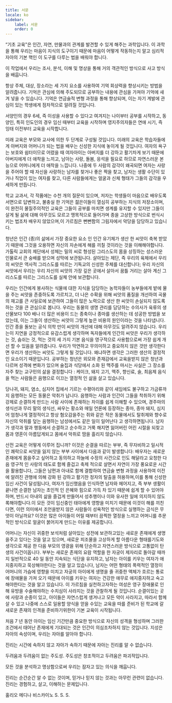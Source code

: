 ```yaml
---
title: 서문
locale: ko
sidebar:
    label: 서문
    order: 0
---
```

“기초 교육"은 인간, 자연, 만물과의 관계를 발견할 수 있게 해주는 과학입니다. 이 과학을 통해 우리는 마음이 지식의 도구이기 때문에 마음이 어떻게 작동하는지 알고 심리적 자아의 기본 핵인 이 도구를 다루는 법을 배워야 합니다.

이 작업에서 우리는 조사, 분석, 이해 및 명상을 통해 거의 객관적인 방식으로 사고 방식을 배웁니다.

항상 주체, 대상, 장소라는 세 가지 요소를 사용하여 기억 회상력을 향상시키는 방법을 알려줍니다. 기억은 관심에 의해 주도되므로 공부하는 내용에 관심을 가져야 기억에 새겨 넣을 수 있습니다. 기억은 연금술적 변형 과정을 통해 향상되며, 이는 자기 계발에 관심이 있는 학생에게 점차적으로 알려질 것입니다.

서양인의 경우 6세, 즉 이성을 사용할 수 있다고 여겨지는 나이부터 공부를 시작하고, 동양인, 특히 인도인의 경우 임신 때부터 교육을 시작하며 영지주의자들은 연애 시기, 즉 잉태 이전부터 교육을 시작합니다.

미래 교육은 부모와 교사에 의한 두 단계로 구성될 것입니다. 미래의 교육은 학습자들에게 아버지와 어머니가 되는 법을 배우는 신성한 지식에 놓이게 될 것입니다. 여자의 욕구는 보호와 쉼터이므로 어렸을 때 여자아이는 아버지를 더 강하고 활기차게 보기 때문에 아버지에게 더 애착을 느끼고, 남아는 사랑, 돌봄, 응석을 필요로 하므로 자연스러운 본능으로 어머니에게 더 애착을 느낍니다. 나중에 두 사람의 감각이 왜곡되면 여자는 사랑을 주어야 할 때 자신을 사랑하는 남자를 찾거나 좋은 짝을 찾고, 남자는 생활 수단이 있거나 직업이 있는 여자를 찾고, 다른 사람들에게는 얼굴과 신체 형태가 그들의 감각을 우세하게 만듭니다.

학교 교과서, 각 작품에는 수천 개의 질문이 있으며, 저자는 학생들이 마음으로 배우도록 서면으로 답변하고, 불충실 한 기억은 젊은이들이 열심히 공부하는 지식의 저장소이며,이 완전히 물질주의적인 교육은 그들이 공부를 마치면 생계를 유지할 수 있지만 그들이 살게 될 삶에 대해 아무것도 모르고 맹목적으로 들어가며 종을 고상한 방식으로 번식시키는 법조차 배우지 않았으며,이 가르침은 뻔뻔함의 그림자에서 악당을 담당하고 있습니다.

청년은 인간 (종)의 삶에서 가장 중요한 요소 인 인간 유기체가 생산 한 씨앗이 축복 받았기 때문에 그것을 오용하면 자신의 자손에게 해를 끼칠 것이라는 것을 이해해야합니다. 가톨릭 교회의 제단에서 성체는 밀의 씨로 형성된 그리스도의 몸을 상징하는 성스러운 인물로서 큰 숭배를 받으며 성막에 보관됩니다. 살아있는 제단, 즉 우리의 육체에서 우리의 씨앗은 역사적 그리스도를 따르는 기독교의 신성한 주체를 대신합니다; 우리 자신의 씨앗에서 우리는 우리 자신의 씨앗의 가장 깊은 곳에서 살아서 꿈틀 거리는 살아 계신 그리스도를 따르는 그리스도를 실체 안에 보관합니다.

우리는 인간에게 봉사하는 식물에 대한 지식을 담당하는 농학자들이 농부들에게 밭에 물을 주는 씨앗을 존중하도록 가르치고, 더 나은 수확을 위해 씨앗의 품질을 개선하여 곡물의 재고를 큰 사일로에 보관하여 그들이 많은 노력으로 생산 한 씨앗이 손실되지 않도록하는 것을 큰 관심으로 봅니다. 우리는 동물의 생명 관리를 담당하는 수의사가 육류의 생산물보다 100 배나 더 많은 비용이 드는 종축이나 종마를 생산하는 데 성공한 방법을 보았는데, 이는 그들이 생산하는 씨앗이 그렇게 높은 비용의 원인이라는 것을 나타냅니다. 인간 종을 돌보는 공식 의학 만이 씨앗의 개선에 대해 아무것도 알려주지 않습니다. 우리는이 지연을 긍정적으로 유감스럽게 생각하며 독자들에게 인간의 씨앗은 우리가 생각하는 것, 숨쉬는 것, 먹는 것의 세 가지 기본 음식을 영구적으로 사용함으로써 가장 쉽게 개선 할 수 있음을 알려줍니다. 우리가 막연하고 무의미하고 중요하지 않은 것만 생각한다면 우리가 생산하는 씨앗도 그렇게 될 것입니다. 왜냐하면 생각은 그러한 생산의 결정적인 요소이기 때문입니다. 공부하는 청년은 외모와 존재감에서 교육을받지 않은 청년과 다르며 성격에 변화가 있으며 술집과 식당에서 소화 된 맥주를 마시는 사실은 그 장소를 자주 찾는 교구민의 삶을 결정합니다 : 케이크, 돼지 고기, 맥주, 향신료, 술, 최음제 음식을 먹는 사람들은 음행으로 이끄는 열정적 인 삶을 살고 있습니다.

당나귀, 돼지, 염소, 심지어 집에서 기르는 수평아리와 같이 새임에도 불구하고 가금류까지 음행하는 모든 동물은 악취가 납니다. 음행하는 사람과 인간이 그들을 착취하기 위해 강제로 순결하게 만드는 사람 사이에 존재하는 차이를 쉽게 이해할 수 있으며, 경주마의 생식선과 무리 말의 생식선, 싸우는 황소와 매일 언론에 등장하는 종마, 종마 돼지, 심지어 엄청나게 열정적이고 항상 혐오감을주는 쥐와 같은 작은 동물에서도 탈취제와 향수로 자신의 악취를 덮는 음행하는 남성에서도 같은 일이 일어난다 고 생각하면됩니다. 남자가 생각과 말과 행동에서 순결하고 순수하고 거룩 해지면 잃어버린 어린 시절을 되찾고 몸과 영혼이 아름답게되고 몸에서 악취로 땀을 흘리지 않습니다.

산전 교육은 어떻게 이루어 집니까? 이것은 순결을 따르는 부부, 즉 무자비하고 일시적인 쾌락으로 씨앗을 잃지 않는 부부 사이에서 다음과 같이 발생합니다: 배우자는 새로운 존재에게 몸을주고 싶어하고 동의하고 하늘에 수정의 사건으로 인도 해달라고 요청한 다음 영구적 인 사랑의 태도로 함께 즐겁고 축제 적으로 살면서 자연이 가장 풍요로운 시간을 활용합니다, 그들은 남편과 아내로 함께 결합하여 연금술 변형 과정을 사용하여 이전에 알려진 관행에 의해 강화 된 강하고 활기찬 정자의 탈출을 허용하며,이를 통해 신성한 임신 사건이 달성됩니다, 여자가 임신했음을 인식하면 남자와 헤어지고, 즉 부부 생활이 끝나면 순결한 남자는 초인적 인 은혜와 힘으로 가득 차 있기 때문에 쉽게 할 수 있어야하며, 반드시 아내의 삶을 즐겁게 만들어서 성추행이나 이와 유사한 일에 의지하지 않도록해야합니다.이 모든 것이 임신중인 태아에게 영향을 미치기 때문에 이것이 해를 끼친다면, 이런 의미에서 조언을받지 않은 사람들이 성욕적인 방식으로 실행하는 금식은 무엇이 아닐까요? 이것은 많은 아이들이 어릴 때부터 끔찍한 열정을 느끼고 어머니를 추문적인 방식으로 얼굴이 붉어지게 만드는 이유를 제공합니다.

어머니는 자신이 귀중한 보석처럼 살아있는 성전에 보관하고있는 새로운 존재에게 생명을주고 있다는 것을 알고 있으며, 새로운 피조물을 고상하게 할 아름다운 형태를기도와 생각으로 제공 한 다음 부모의 영광을 위해 단순하고 자연스러운 방식으로 고통없이 탄생의 사건이옵니다. 부부는 새로운 존재의 요람 역할을 한 자궁이 제자리로 돌아갈 때까지 일반적으로 40 일 동안 지속되는 식단을 유지하고, 남자는 아이를 키우는 여자가 애지중지하고 묵상해야한다는 것을 알고 있습니다, 남자는 어떤 형태의 폭력적인 열정이 어머니의 가슴에 영향을 미치고 자궁의 아이에게 생명을 줄 귀중한 액체가 흐르는 통로에 장애물을 가져 오기 때문에 아이를 키우는 여자는 건강한 애무로 애지중지하고 숙고해야한다는 것을 알고 있습니다. 이 가르침을 실천하고자하는 여성은 영구 장애물로 인해 유방을 수술해야하는 수치심이 사라지는 것을 관찰하게 될 것입니다. 순결이있는 곳에 사랑과 순종이 있고, 아이들은 자연스럽게 생겨나고 모든 악이 사라지고, 따라서 함께 살 수 있고 나중에 스스로 일용할 양식을 얻을 수있는 교육을 따를 준비가 된 학교에 갈 새로운 존재의 인격을 준비하기위한이 기본 교육이 시작됩니다.

처음 7 년 동안 아이는 임신 기간만큼 중요한 방식으로 자신의 성격을 형성하며 그러한 조건에서 태어난 존재에게 기대되는 것은 인간이 의심조차하지 않는 것입니다. 지성은 자아의 속성이며, 우리는 자아를 알아야 합니다.

진리는 시간에 속하지 않고 자아가 속하기 때문에 자아는 진리를 알 수 없습니다.

두려움과 두려움이 없는 주도성. 주도성은 창조적이고 두려움은 파괴적입니다.

모든 것을 분석하고 명상함으로써 우리는 잠자고 있는 의식을 깨웁니다.

진리는 순간순간 알 수 없는 것이며, 믿거나 믿지 않는 것과는 아무런 관련이 없습니다. 진리는 경험하고, 살고, 이해하는 문제입니다.

훌리오 메디나 비스카이노
S. S. S.
